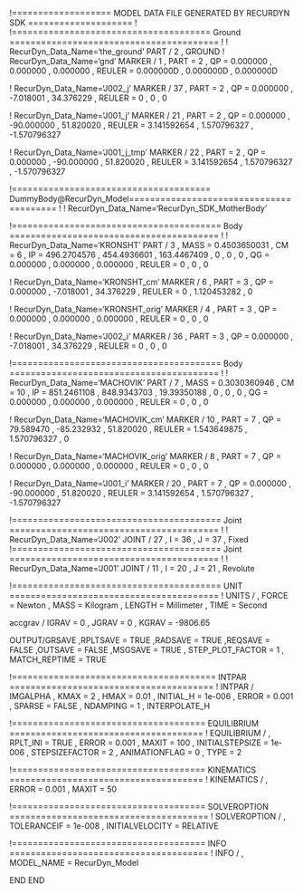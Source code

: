 !=================== MODEL DATA FILE GENERATED BY RECURDYN SDK ====================
!
!====================================== Ground ========================================
!
!                         RecurDyn_Data_Name='the_ground'
PART / 2 , GROUND
!                         RecurDyn_Data_Name='gnd'
MARKER / 1
, PART = 2
, QP = 0.000000 , 0.000000 , 0.000000
, REULER = 0.000000D , 0.000000D , 0.000000D
 
 


!                         RecurDyn_Data_Name='J002_j'
MARKER / 37
, PART = 2
, QP = 0.000000 , -7.018001 , 34.376229
, REULER = 0 , 0 , 0
 
 
!                         RecurDyn_Data_Name='J001_j'
MARKER / 21
, PART = 2
, QP = 0.000000 , -90.000000 , 51.820020
, REULER = 3.141592654 , 1.570796327 , -1.570796327
 
 
!                         RecurDyn_Data_Name='J001_j_tmp'
MARKER / 22
, PART = 2
, QP = 0.000000 , -90.000000 , 51.820020
, REULER = 3.141592654 , 1.570796327 , -1.570796327
 
 
!====================================== DummyBody@RecurDyn_Model========================================
!
!                         RecurDyn_Data_Name='RecurDyn_SDK_MotherBody'


!======================================== Body ========================================
!
!                         RecurDyn_Data_Name='KRONSHT'
PART / 3
, MASS = 0.4503650031
, CM = 6
, IP = 496.2704576 , 454.4936601 , 163.4467409
, 0 , 0 , 0
, QG = 0.000000 , 0.000000 , 0.000000
, REULER = 0 , 0 , 0
 
 
!                         RecurDyn_Data_Name='KRONSHT_cm'
MARKER / 6
, PART = 3
, QP = 0.000000 , -7.018001 , 34.376229
, REULER = 0 , 1.120453282 , 0
 
 
!                         RecurDyn_Data_Name='KRONSHT_orig'
MARKER / 4
, PART = 3
, QP = 0.000000 , 0.000000 , 0.000000
, REULER = 0 , 0 , 0
 
 
!                         RecurDyn_Data_Name='J002_i'
MARKER / 36
, PART = 3
, QP = 0.000000 , -7.018001 , 34.376229
, REULER = 0 , 0 , 0
 
 
!======================================== Body ========================================
!
!                         RecurDyn_Data_Name='MACHOVIK'
PART / 7
, MASS = 0.3030360946
, CM = 10
, IP = 851.2461108 , 848.9343703 , 19.39350188
, 0 , 0 , 0
, QG = 0.000000 , 0.000000 , 0.000000
, REULER = 0 , 0 , 0
 
 
!                         RecurDyn_Data_Name='MACHOVIK_cm'
MARKER / 10
, PART = 7
, QP = 79.589470 , -85.232932 , 51.820020
, REULER = 1.543649875 , 1.570796327 , 0
 
 
!                         RecurDyn_Data_Name='MACHOVIK_orig'
MARKER / 8
, PART = 7
, QP = 0.000000 , 0.000000 , 0.000000
, REULER = 0 , 0 , 0
 
 
!                         RecurDyn_Data_Name='J001_i'
MARKER / 20
, PART = 7
, QP = 0.000000 , -90.000000 , 51.820020
, REULER = 3.141592654 , 1.570796327 , -1.570796327
 
 
!======================================== Joint ========================================
!
!                         RecurDyn_Data_Name='J002'
JOINT / 27
, I = 36
, J = 37
, Fixed
!======================================== Joint ========================================
!
!                         RecurDyn_Data_Name='J001'
JOINT / 11
, I = 20
, J = 21
, Revolute
 
 
!======================================== UNIT ========================================
!
UNITS / 
, FORCE = Newton
, MASS = Kilogram
, LENGTH = Millimeter
, TIME = Second


accgrav /  IGRAV = 0
, JGRAV = 0
, KGRAV = -9806.65


OUTPUT/GRSAVE
,RPLTSAVE = TRUE
,RADSAVE = TRUE
,REQSAVE = FALSE
,OUTSAVE = FALSE
,MSGSAVE = TRUE
, STEP_PLOT_FACTOR = 1
, MATCH_REPTIME = TRUE


!======================================= INTPAR =======================================
!
INTPAR / IMGALPHA
, KMAX = 2
, HMAX = 0.01
, INITIAL_H = 1e-006
, ERROR = 0.001
, SPARSE = FALSE
, NDAMPING = 1
, INTERPOLATE_H


!===================================== EQUILIBRIUM =====================================
!
EQUILIBRIUM /
, RPLT_INI = TRUE
, ERROR = 0.001
, MAXIT = 100
, INITIALSTEPSIZE = 1e-006
, STEPSIZEFACTOR = 2
, ANIMATIONFLAG = 0
, TYPE = 2


!===================================== KINEMATICS =====================================
!
KINEMATICS /
, ERROR = 0.001
, MAXIT = 50




!===================================== SOLVEROPTION ======================================
!
SOLVEROPTION /
, TOLERANCEIF  = 1e-008
, INITIALVELOCITY  = RELATIVE


!===================================== INFO ======================================
!
INFO /
, MODEL_NAME = RecurDyn_Model


END
END
